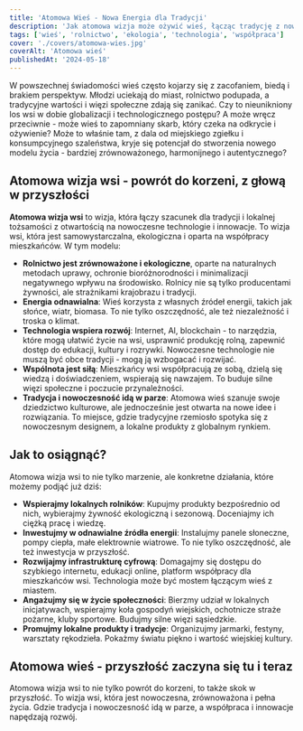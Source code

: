 ```yaml
---
title: 'Atomowa Wieś - Nowa Energia dla Tradycji'
description: 'Jak atomowa wizja może ożywić wieś, łącząc tradycję z nowoczesnością, tworząc zrównoważone i samowystarczalne społeczności?'
tags: ['wieś', 'rolnictwo', 'ekologia', 'technologia', 'współpraca']
cover: './covers/atomowa-wies.jpg'
coverAlt: 'Atomowa wieś'
publishedAt: '2024-05-18'
---
```


W powszechnej świadomości wieś często kojarzy się z zacofaniem, biedą i brakiem perspektyw. Młodzi uciekają do miast, rolnictwo podupada, a tradycyjne wartości i więzi społeczne zdają się zanikać. Czy to nieunikniony los wsi w dobie globalizacji i technologicznego postępu? A może wręcz przeciwnie - może wieś to zapomniany skarb, który czeka na odkrycie i ożywienie? Może to właśnie tam, z dala od miejskiego zgiełku i konsumpcyjnego szaleństwa, kryje się potencjał do stworzenia nowego modelu życia - bardziej zrównoważonego, harmonijnego i autentycznego?

## Atomowa wizja wsi - powrót do korzeni, z głową w przyszłości

**Atomowa wizja wsi** to wizja, która łączy szacunek dla tradycji i lokalnej tożsamości z otwartością na nowoczesne technologie i innowacje. To wizja wsi, która jest samowystarczalna, ekologiczna i oparta na współpracy mieszkańców. W tym modelu:

- **Rolnictwo jest zrównoważone i ekologiczne**, oparte na naturalnych metodach uprawy, ochronie bioróżnorodności i minimalizacji negatywnego wpływu na środowisko. Rolnicy nie są tylko producentami żywności, ale strażnikami krajobrazu i tradycji.
- **Energia odnawialna**: Wieś korzysta z własnych źródeł energii, takich jak słońce, wiatr, biomasa. To nie tylko oszczędność, ale też niezależność i troska o klimat.
- **Technologia wspiera rozwój**: Internet, AI, blockchain - to narzędzia, które mogą ułatwić życie na wsi, usprawnić produkcję rolną, zapewnić dostęp do edukacji, kultury i rozrywki. Nowoczesne technologie nie muszą być obce tradycji - mogą ją wzbogacać i rozwijać.
- **Wspólnota jest siłą**: Mieszkańcy wsi współpracują ze sobą, dzielą się wiedzą i doświadczeniem, wspierają się nawzajem. To buduje silne więzi społeczne i poczucie przynależności.
- **Tradycja i nowoczesność idą w parze**: Atomowa wieś szanuje swoje dziedzictwo kulturowe, ale jednocześnie jest otwarta na nowe idee i rozwiązania. To miejsce, gdzie tradycyjne rzemiosło spotyka się z nowoczesnym designem, a lokalne produkty z globalnym rynkiem.

## Jak to osiągnąć?

Atomowa wizja wsi to nie tylko marzenie, ale konkretne działania, które możemy podjąć już dziś:

- **Wspierajmy lokalnych rolników**: Kupujmy produkty bezpośrednio od nich, wybierajmy żywność ekologiczną i sezonową. Doceniajmy ich ciężką pracę i wiedzę.
- **Inwestujmy w odnawialne źródła energii**: Instalujmy panele słoneczne, pompy ciepła, małe elektrownie wiatrowe. To nie tylko oszczędność, ale też inwestycja w przyszłość.
- **Rozwijajmy infrastrukturę cyfrową**: Domagajmy się dostępu do szybkiego internetu, edukacji online, platform współpracy dla mieszkańców wsi. Technologia może być mostem łączącym wieś z miastem.
- **Angażujmy się w życie społeczności**: Bierzmy udział w lokalnych inicjatywach, wspierajmy koła gospodyń wiejskich, ochotnicze straże pożarne, kluby sportowe. Budujmy silne więzi sąsiedzkie.
- **Promujmy lokalne produkty i tradycje**: Organizujmy jarmarki, festyny, warsztaty rękodzieła. Pokażmy światu piękno i wartość wiejskiej kultury.

## Atomowa wieś - przyszłość zaczyna się tu i teraz

Atomowa wizja wsi to nie tylko powrót do korzeni, to także skok w przyszłość. To wizja wsi, która jest nowoczesna, zrównoważona i pełna życia. Gdzie tradycja i nowoczesność idą w parze, a współpraca i innowacje napędzają rozwój.
